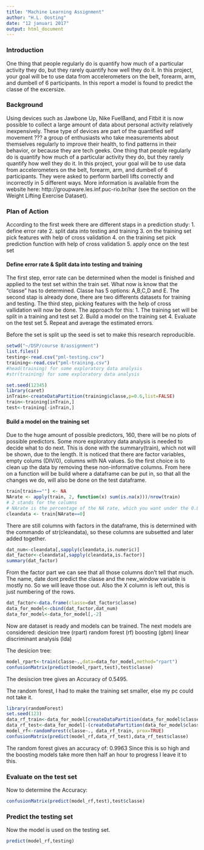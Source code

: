 ---
title: "Machine Learning Assignment"
author: "H.L. Oosting"
date: "12 januari 2017"
output: html_document
---

### Introduction
One thing that people regularly do is quantify how much of a particular activity they do, but they rarely quantify how well they do it. In this project, your goal will be to use data from accelerometers on the belt, forearm, arm, and dumbell of 6 participants. In this report a model is found to predict the classe of the excersize.

### Background
Using devices such as Jawbone Up, Nike FuelBand, and Fitbit it is now possible to collect a large amount of data about personal activity relatively inexpensively. These type of devices are part of the quantified self movement ??? a group of enthusiasts who take measurements about themselves regularly to improve their health, to find patterns in their behavior, or because they are tech geeks. One thing that people regularly do is quantify how much of a particular activity they do, but they rarely quantify how well they do it. In this project, your goal will be to use data from accelerometers on the belt, forearm, arm, and dumbell of 6 participants. They were asked to perform barbell lifts correctly and incorrectly in 5 different ways. More information is available from the website here: http://groupware.les.inf.puc-rio.br/har (see the section on the Weight Lifting Exercise Dataset).

### Plan of Action
According to the first week there are different staps in a prediction study:
1. define error rate
2. split data into testing and training
3. on the training set pick features with help of cross validation
4. on the training set pick prediction function with help of cross validation
5. apply once on the test set

#### Define error rate & Split data into testing and training
The first step, error rate can be determined when the model is finished and applied to the test set within the train set. What now is know that the "classe" has to determined. Classe has 5 options: A,B,C,D and E. The second stap is already done, there are two differents datasets for training and testing. The third step, picking features with the help of cross vallidation will now be done. The approach for this:
1. The training set will be split in a training and test set
2. Build a model on the training set
4. Evaluate on the test set
5. Repeat and average the estimated errors.

Before the set is split up the seed is set to make this research reproducible.
```{r}
setwd("~/DSP/course 8/assignment")
list.files()
testing<-read.csv("pml-testing.csv")
training<-read.csv("pml-training.csv")
#head(training) for some exploratory data analysis
#str(training) for some exploratory data analysis

set.seed(12345)
library(caret)
inTrain<-createDataPartition(training$classe,p=0.6,list=FALSE)
train<-training[inTrain,]
test<-training[-inTrain,]
```

#### Build a model on the training set
Due to the huge amount of possible predictors, 160, there will be no plots of possible predictors. Some more exploratory data analysis is needed to decide what to do next. This is done with the summary(train), which not will be shown, due to the length. It is noticed that there are factor variables, empty colums (DIV/0), columns with NA values. So the first choice is to clean up the data by removing these non-informative columns. From here on a function will be build where a dataframe can be put in, so that all the changes we do, will also be done on the test dataframe.

```{r}
train[train==""] <- NA
NArate <- apply(train, 2, function(x) sum(is.na(x)))/nrow(train)
# 2 stands for the columns
# NArate is the percentage of the NA rate, which you want under the 0.8
cleandata <- train[NArate==0]
```

There are still columns with factors in the dataframe, this is determined with the commando of str(cleandata), so these columns are subsetted and later added together.

```{r}
dat_num<-cleandata[,sapply(cleandata,is.numeric)]
dat_factor<-cleandata[,sapply(cleandata,is.factor)]
summary(dat_factor)
```

From the factor part we can see that all those columns don't tell that much. The name, date dont predict the classe and the new_window variable is mostly no. So we will leave those out. Also the X column is left out, this is just numbering of the rows.
```{r}
dat_factor<-data.frame(classe=dat_factor$classe)
data_for_model<-cbind(dat_factor,dat_num)
data_for_model<-data_for_model[,-2]
```

Now are dataset is ready and models can be trained. The next models are considered:
desicion tree (rpart)
random forest (rf)
boosting (gbm)
linear discriminant analysis (lda)

The desicion tree:
```{r}
model_rpart<-train(classe~.,data=data_for_model,method="rpart")
confusionMatrix(predict(model_rpart,test),test$classe)
```
The desiscion tree gives an Accuracy of  0.5495.

The random forest, I had to make the training set smaller, else my pc could not take it.
```{r}
library(randomForest)
set.seed(123)
data_rf_train<-data_for_model[createDataPartition(data_for_model$classe,p=0.5,list=FALSE),]
data_rf_test<-data_for_model[-(createDataPartition(data_for_model$classe,p=0.5,list=FALSE)),]
model_rf<-randomForest(classe~., data_rf_train, prox=TRUE)
confusionMatrix(predict(model_rf,data_rf_test),data_rf_test$classe)
```
The random forest gives an accuracy of:  0.9963
Since this is so high and the boosting models take more then half an hour to progress I leave it to this.

### Evaluate on the test set
Now to determine the Accuracy:

```{r}
confusionMatrix(predict(model_rf,test),test$classe)
```
### Predict the testing set
Now the model is used on the testing set.

```{r}
predict(model_rf,testing)
```
